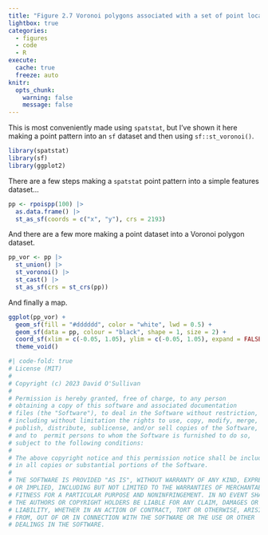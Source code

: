```yaml
---
title: "Figure 2.7 Voronoi polygons associated with a set of point locations"
lightbox: true
categories: 
  - figures
  - code
  - R
execute: 
  cache: true
  freeze: auto
knitr:
  opts_chunk: 
    warning: false
    message: false
---
```


This is most conveniently made using `spatstat`, but I've shown it here making a point pattern into an `sf` dataset and then using `sf::st_voronoi()`. 

```r
library(spatstat)
library(sf)
library(ggplot2)
```

There are a few steps making a `spatstat` point pattern into a simple features dataset...

```r
pp <- rpoispp(100) |>
  as.data.frame() |>
  st_as_sf(coords = c("x", "y"), crs = 2193)
```

And there are a few more making a point dataset into a Voronoi polygon dataset.

```r
pp_vor <- pp |>
  st_union() |>
  st_voronoi() |>
  st_cast() |>
  st_as_sf(crs = st_crs(pp))
```

And finally a map.

```r
ggplot(pp_vor) +
  geom_sf(fill = "#dddddd", color = "white", lwd = 0.5) +
  geom_sf(data = pp, colour = "black", shape = 1, size = 2) +
  coord_sf(xlim = c(-0.05, 1.05), ylim = c(-0.05, 1.05), expand = FALSE) +
  theme_void()
```

```r
#| code-fold: true
# License (MIT)
#
# Copyright (c) 2023 David O'Sullivan
#
# Permission is hereby granted, free of charge, to any person
# obtaining a copy of this software and associated documentation
# files (the "Software"), to deal in the Software without restriction,
# including without limitation the rights to use, copy, modify, merge,
# publish, distribute, sublicense, and/or sell copies of the Software,
# and to  permit persons to whom the Software is furnished to do so,
# subject to the following conditions:
#
# The above copyright notice and this permission notice shall be included
# in all copies or substantial portions of the Software.
#
# THE SOFTWARE IS PROVIDED "AS IS", WITHOUT WARRANTY OF ANY KIND, EXPRESS
# OR IMPLIED, INCLUDING BUT NOT LIMITED TO THE WARRANTIES OF MERCHANTABILITY,
# FITNESS FOR A PARTICULAR PURPOSE AND NONINFRINGEMENT. IN NO EVENT SHALL
# THE AUTHORS OR COPYRIGHT HOLDERS BE LIABLE FOR ANY CLAIM, DAMAGES OR OTHER
# LIABILITY, WHETHER IN AN ACTION OF CONTRACT, TORT OR OTHERWISE, ARISING
# FROM, OUT OF OR IN CONNECTION WITH THE SOFTWARE OR THE USE OR OTHER
# DEALINGS IN THE SOFTWARE.
```